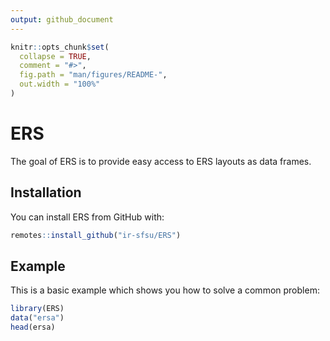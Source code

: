 ```yaml
---
output: github_document
---
```


<!-- README.md is generated from README.Rmd. Please edit that file -->

```r
knitr::opts_chunk$set(
  collapse = TRUE,
  comment = "#>",
  fig.path = "man/figures/README-",
  out.width = "100%"
)
```

# ERS

<!-- badges: start -->
<!-- badges: end -->

The goal of ERS is to provide easy access to ERS layouts as data frames.

## Installation

You can install ERS from GitHub with:

``` r
remotes::install_github("ir-sfsu/ERS")
```

## Example

This is a basic example which shows you how to solve a common problem:

```r
library(ERS)
data("ersa")
head(ersa)
```

